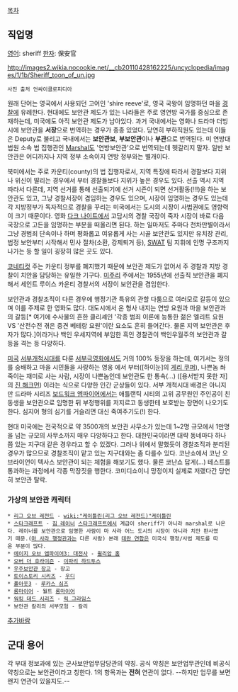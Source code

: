 [[목차]]
== 직업명 ==
[[영어]]: sheriff
[[한자]]: 保安官

http://images2.wikia.nocookie.net/__cb20110428162225/uncyclopedia/images/1/1b/Sheriff_toon_of_un.jpg
 사진 출처 언싸이클로피디아

원래 단어는 영국에서 사용되던 고어인 'shire reeve'로, 영국 국왕이 임명하던 마을 [[경찰]]에 유례한다. 현대에도 보안관 제도가 있는 나라들은 주로 영연방 국가를 중심으로 존재하는데, 미국에도 아직 보안관 제도가 남아있다. 과거 국내에서는 영화나 드라마 더빙시에 보안관을 '''서장'''으로 번역하는 경우가 종종 있었다. 당연히 부하직원도 있는데 이들은 Deputy로 불리고 국내에서는 '''보안관보''', '''부보안관'''이나 '''부관'''으로 번역된다. 미 연방대법원 소속 법 집행관인 [[마셜#s-1.5|Marshal]]도 '연방보안관'으로 번역되는데 헷갈리지 말자. 일반 보안관은 어디까지나 지역 정부 소속이지 연방 정부와는 별개이다.

북미에서는 주로 카운티(county)의 법 집행자로서, 지역 특징에 따라서 경찰보다 지위나 위신이 딸리는 경우에서 부터 경찰들보다 지위가 높은 경우도 있다. 선출 역시 지역 따라서 다른데, 지역 선거를 통해 선출되기에 선거 시즌이 되면 선거활동(!!!)을 하는 보안관도 있고, 그냥 경찰서장이 겸임하는 경우도 있으며, 시장이 임명하는 경우도 있는데 각 지방정부가 독자적으로 경찰을 꾸리는 미국에서는 도시의 시장이 사법권에도 영향력이 크기 때문이다. 영화 [[다크 나이트]]에서 고담시의 경찰 국장이 죽자 시장이 바로 다음 국장으로 고든을 임명하는 부분을 떠올리면 된다. 하는 일마저도 주마다 천차만별이라서 그냥 경범죄 단속이나 하며 평화롭고 여유롭게 사는 시골 보안관도 있지만  유치장 관리, 법정 보안부터 시작해서 민사 절차(소환, 강제퇴거 등), [[SWAT]] 팀 지휘에 인명 구조까지 나가는 등 할 일이 굉장히 많은 곳도 있다.

[[코네티컷]] 주는 카운티 정부를 폐지했기 때문에 보안관 제도가 없어서 주 경찰과 지방 경찰이 치안을 담당하는 유일한 기구다. [[미주리]] 주에서는 1955년에 선출직 보안관을 폐지해서 세인트 루이스 카운티 경찰서의 서장이 보안관을 겸임한다.

보안관과 경찰조직이 다른 경우에 행정기관 특유의 관할 다툼으로 여러모로 갈등이 있으며  이를 주제로 한 영화도 많다. 대도시에서 온 형사 내지는 연방 요원과 마을 보안관과의 갈등[* 여기에 수사물의 흔한 클리셰인 '각종 범죄 이론에 능통한 젊은 엘리트 요원 VS '산전수전 겪은 중견 베테랑 요원'이란 요소도 흔히 들어간다. 물론 지역 보안관은 후자가 많다.]이라거나 백인 우세지역에 부임한 흑인 경찰관이 백인우월주의 보안관과 갈등을 격는 등 다양하다.

[[미국]] [[서부개척시대]]를 다룬 [[서부극]]영화에서도 거의 100% 등장을 하는데, 여기서는 정의를 숭배하고 마을 시민들을 사랑하는 영웅 에서 부터([하이눈]의 [[게리 쿠퍼]]), 나쁜놈 쏴죽이는 재미로 사는 사람, 시장이 나쁜놈인데 보안관도 한 통속(...) ([용서받지 못한 자]의 [[진 해크먼]]) 이라는 식으로 다양한 인간 군상들이 있다. 서부 개척시대 배경은 아니지만 드라마 시리즈 [[보드워크 엠파이어]]에서는 애틀랜틱 시티의 고위 공무원인 주인공이 친동생을 보안관으로 임명한 뒤 부정행위를 저지르고 동생한테 보호받는 장면이 나오기도 한다. 심지어 형의 심기를 거슬리면 대신 죽여주기도(!) 한다. 

현대 미국에는 전국적으로 약 3500개의 보안관 사무소가 있는데 1~2명 규모에서 1만명을 넘는 규모의 사무소까지 매우 다양하다고 한다. 대한민국이라면 대략 동네마다 하나 쯤 있는 지구대 같은 경우라고 할 수 있겠다. 그러나 위에서 말했듯이 경찰조직과 분리된 경우가 많으므로 경찰조직이 맡고 있는 지구대와는 좀 다를수 있다. 
{{{#!html
<iframe width="512" height="321" src="http://serviceapi.nmv.naver.com/flash/convertIframeTag.nhn?vid=2A7524F9F0F8838704AA2F08CC4651E53AA4&outKey=V126ad5ff0635915cda02343b1734c0a7d68a9ccc560b768e46d3343b1734c0a7d68a" frameborder="no" scrolling="no"></iframe>
}}}
코난쇼에서 코난 오브라이언이 텍사스 보안관이 되는 체험을 해보기도 했다. 물론 코난쇼 답게(...) 테스트를 통과하는 과정에서 각종 막장짓을 행한다. 코미디쇼이니 망정이지 실제로 저랬다간 당연히 보안관 탈락.


=== 가상의 보안관 캐릭터 ===
 * [[리그 오브 레전드]] - [[wiki:"케이틀린(리그 오브 레전드)"케이틀린]]
 * [[스타크래프트]] - [[짐 레이너]] [[스타크래프트]]에서 계급이 sheriff가 아니라 marshal로 나온다. 레이너를 보안관으로 임명한 사람이 마 사라 어느 도시의 시장이 아니라 치안 판사였기 때문.([[마 사라 행정관]]과는 다른 사람) 본래 [[테란 연합]]은 미국식 행정/사법 제도를 따온 부분이 많다.
 * [[에이지 오브 엠파이어3: 대전사]] - [[윌리암 홈]]
 * [[오버 더 호라이즌]] - [[이파리 하드투스]]
 * [[우주보안관 장고]] - 장고
 * [[토이스토리 시리즈]] - [[우디]]
 * [[폴아웃3]] - [[루카스 심즈]]
 * [[롱마이어]] - 월트 [[롱마이어]]
 * [[워킹 데드 시리즈]] - [[릭 그라임스]]
 * 보안관 칼리의 서부모험 - 칼리


[[추가바람]]

== 군대 용어 ==
각 부대 정보과에 있는 군사보안업무담당관의 약칭. 공식 약칭은 보안업무관인데 비공식 약칭으로는 보안관이라고 칭한다. 1의 항목과는 '''전혀''' 연관이 없다. --하지만 업무를 보면 왠지 연관이 있을지도.--
